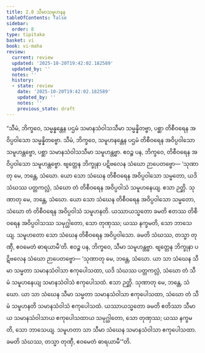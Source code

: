 ```yaml
---
title: 2.8 သီမာသမူဟနန
tableOfContents: false
sidebar:
  order: 8
type: tipitaka
basket: vi
book: vi-maha
review:
  current: review
  updated: '2025-10-20T19:42:02.182589'
  updated_by: ''
  notes: ''
  history:
  - state: review
    date: '2025-10-20T19:42:02.182589'
    updated_by: ''
    notes: ''
    previous_state: draft
---
```



<DynamicBreadcrumb />


<ReviewStatus review={frontmatter.review} showDetails={true} />

<HypothesisAnnotation frontmatter={frontmatter} />

<Division number="145" book="vi-maha" e="ch" v="3" p="149">

<Paragraph number="613" book="vi-maha">
“သီမံ, ဘိက္ခဝေ, သမ္မန္နန္တေန ပဌမံ သမာနသံဝါသသီမာ သမ္မန္နိတဗ္ဗာ, ပစ္ဆာ တိစီဝရေန အဝိပ္ပဝါသော သမ္မန္နိတဗ္ဗော. သီမံ, ဘိက္ခဝေ, သမူဟနန္တေန ပဌမံ တိစီဝရေန အဝိပ္ပဝါသော သမူဟန္တဗ္ဗော, ပစ္ဆာ သမာနသံဝါသသီမာ သမူဟန္တဗ္ဗာ. ဧဝဉ္စ ပန, ဘိက္ခဝေ, တိစီဝရေန အဝိပ္ပဝါသော သမူဟန္တဗ္ဗော. ဗျတ္တေန ဘိက္ခုနာ ပဋိဗလေန သံဃော ဉာပေတဗ္ဗော—
</Paragraph>

<Paragraph number="614" book="vi-maha">
‘သုဏာတု မေ, ဘန္တေ, သံဃော. ယော သော သံဃေန တိစီဝရေန အဝိပ္ပဝါသော သမ္မတော, ယဒိ သံဃဿ ပတ္တကလ္လံ, သံဃော တံ တိစီဝရေန အဝိပ္ပဝါသံ သမူဟနေယျ. ဧသာ ဉတ္တိ.
</Paragraph>

<Paragraph number="615" book="vi-maha">
သုဏာတု မေ, ဘန္တေ, သံဃော. ယော သော သံဃေန တိစီဝရေန အဝိပ္ပဝါသော သမ္မတော, သံဃော တံ တိစီဝရေန အဝိပ္ပဝါသံ သမူဟနတိ. ယဿာယသ္မတော ခမတိ ဧတဿ တိစီဝရေန အဝိပ္ပဝါသဿ သမုဂ္ဃါတော, သော တုဏှဿ; ယဿ နက္ခမတိ, သော ဘာသေယျ. သမူဟတော သော သံဃေန တိစီဝရေန အဝိပ္ပဝါသော. ခမတိ သံဃဿ, တသ္မာ တုဏှီ, ဧဝမေတံ ဓာရယာမီ’တိ.
</Paragraph>

<Paragraph number="616" book="vi-maha">
ဧဝဉ္စ ပန, ဘိက္ခဝေ, သီမာ သမူဟန္တဗ္ဗာ. ဗျတ္တေန ဘိက္ခုနာ ပဋိဗလေန သံဃော ဉာပေတဗ္ဗော—
</Paragraph>

</Division>
<Division number="146" book="vi-maha" e="ch" v="3" p="149">

<Paragraph number="617" book="vi-maha">
‘သုဏာတု မေ, ဘန္တေ, သံဃော. ယာ သာ သံဃေန သီမာ သမ္မတာ သမာနသံဝါသာ ဧကုပေါသထာ, ယဒိ သံဃဿ ပတ္တကလ္လံ, သံဃော တံ သီမံ သမူဟနေယျ သမာနသံဝါသံ ဧကုပေါသထံ. ဧသာ ဉတ္တိ.
</Paragraph>

<Paragraph number="618" book="vi-maha">
သုဏာတု မေ, ဘန္တေ, သံဃော. ယာ သာ သံဃေန သီမာ သမ္မတာ သမာနသံဝါသာ ဧကုပေါသထာ, သံဃော တံ သီမံ သမူဟနတိ သမာနသံဝါသံ ဧကုပေါသထံ. ယဿာယသ္မတော ခမတိ ဧတိဿာ သီမာယ သမာနသံဝါသာယ ဧကုပေါသထာယ သမုဂ္ဃါတော, သော တုဏှဿ; ယဿ နက္ခမတိ, သော ဘာသေယျ. သမူဟတာ သာ သီမာ သံဃေန သမာနသံဝါသာ ဧကုပေါသထာ. ခမတိ သံဃဿ, တသ္မာ တုဏှီ, ဧဝမေတံ ဓာရယာမီ’”တိ.
</Paragraph>
</Division>